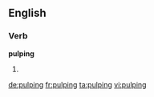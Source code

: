 ==English==

===Verb===
'''pulping'''

# {{present participle of|[[pulp]]}}

[[de:pulping]]
[[fr:pulping]]
[[ta:pulping]]
[[vi:pulping]]